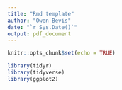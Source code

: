 ---
title: "Rmd template"
author: "Owen Bevis"
date: "`r Sys.Date()`"
output: pdf_document
---

```{r setup, include=FALSE}
knitr::opts_chunk$set(echo = TRUE)
```

```{r libraries, echo=FALSE}
library(tidyr)
library(tidyverse)
library(ggplot2)
```